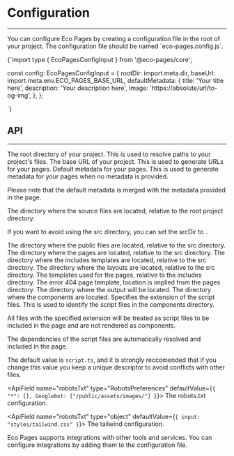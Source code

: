 
# Configuration
---

You can configure Eco Pages by creating a configuration file in the root of your project. The configuration file should be named \`eco-pages.config.js\`.

<CodeBlock lang='typescript'>
{`import type { EcoPagesConfigInput } from '@eco-pages/core';

const config: EcoPagesConfigInput = {
  rootDir: import.meta.dir,
  baseUrl: import.meta.env.ECO_PAGES_BASE_URL,
  defaultMetadata: {
    title: 'Your title here',
    description: 'Your description here',
    image: 'https://absolute/url/to-og-img',
  },
};

`}
</CodeBlock>

## API
---

<ApiField name="rootDir" mandatory defaultValue="." type="string">
The root directory of your project. This is used to resolve paths to your project's files.
</ApiField>

<ApiField name="baseUrl" mandatory type="string">
The base URL of your project. This is used to generate URLs for your pages.
</ApiField>

<ApiField name="defaultMetadata" type="PageMetadataProps">
Default metadata for your pages. This is used to generate metadata for your pages when no metadata is provided.

Please note that the default metadata is merged with the metadata provided in the page.
</ApiField>

<ApiField name="srcDir" type="string" defaultValue="src">
The directory where the source files are located, relative to the root project directory.

If you want to avoid using the src directory, you can set the srcDir to `.`
</ApiField>

<ApiField name="public" type="string" defaultValue="public">
The directory where the public files are located, relative to the src directory.
</ApiField>

<ApiField name="pages" type="string" defaultValue="pages">
The directory where the pages are located, relative to the src directory.
</ApiField>

<ApiField name="includes" type="string" defaultValue="includes">
The directory where the includes templates are located, relative to the src directory.
</ApiField>

<ApiField name="layouts" type="string" defaultValue="layouts">
The directory where the layouts are located, relative to the src directory.
</ApiField>

<ApiField name="includesTemplates" type="IncludesTemplates" defaultValue="{head: 'head.kita.tsx', html: 'html.kita.tsx', seo: 'seo.kita.tsx'}">
The templates used for the pages, relative to the includes directory.
</ApiField>

<ApiField name="error404Template" type="string" defaultValue="404.kita.tsx">
The error 404 page template, location is implied from the pages directory.
</ApiField>

<ApiField name="dist" type="string" defaultValue=".eco">
The directory where the output will be located.
</ApiField>

<ApiField name="components" type="string" defaultValue="components">
The directory where the components are located.
</ApiField>

<ApiField name="scriptsExtension" type="string" defaultValue="script.ts">
Specifies the extension of the script files. This is used to identify the script files in the components directory.

All files with the specified extension will be treated as script files to be included in the page and are not rendered as components.

The dependencies of the script files are automatically resolved and included in the page.

The default value is `script.ts`, and it is strongly reccomended that if you change this value you keep a unique descriptor to avoid conflicts with other files.
</ApiField>

<ApiField name="robotsTxt" type="RobotsPreferences" defaultValue={`{ "*": [], Googlebot: ["/public/assets/images/"] }`}>
The robots.txt configuration.
</ApiField>

<ApiField name="robotsTxt" type="object" defaultValue={`{ input: "styles/tailwind.css" }`}>
The tailwind configuration.
</ApiField>

<ApiField name="integrations" type="IntegrationConfig" defaultValue="[kita,lit]">
Eco Pages supports integrations with other tools and services. You can configure integrations by adding them to the configuration file.
</ApiField>



